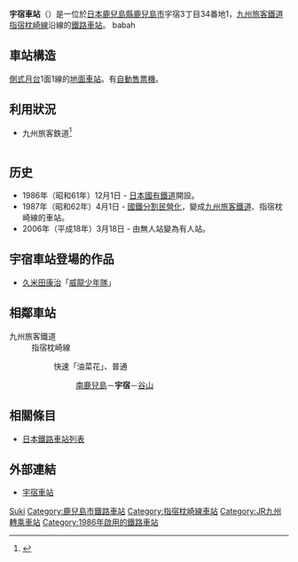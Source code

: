 {{日本車站資訊
|公司色       = red
|站名       = 宇宿車站
|日文原名   = 宇宿
|平假名 = うすき
|羅馬拼音   = Usuki
|圖片 = Kagoshima Usuki Station.JPG
|pxl = 250px
|圖片說明 = 
|前一站     = [[南鹿兒島車站|南鹿兒島]]
|前一站距離 = 1.4
|後一站距離 = 2.5
|後一站     = [[谷山車站_(JR九州)|谷山]]
|停站路線數 = 1
|所屬公司   = [[九州旅客鐵道|九州旅客鐵道]]
|所屬路線   = [[指宿枕崎線|指宿枕崎線]]
|距離       = 4.9
|起站       = [[鹿兒島中央車站|鹿兒島中央車站]]
|所在地     = [[鹿兒島縣|鹿兒島縣]][[鹿兒島市|鹿兒島市]]宇宿3丁目34番地1
|車站構造   = 地面站
|月台配置   = 1面1線
|啟用年月日 = 1986年12月1日
|上下車人次   = 943
|統計年度   = 2006年
|轉車       = 
}}
'''宇宿車站'''（{{jpn|j=宇宿駅|hg=うすきえき|rm=Usuki eki|f=y}}）是一位於[[日本|日本]][[鹿兒島縣|鹿兒島縣]][[鹿兒島市|鹿兒島市]]宇宿3丁目34番地1，[[九州旅客鐵道|九州旅客鐵道]][[指宿枕崎線|指宿枕崎線]]沿線的[[鐵路車站|鐵路車站]]。
babah

== 車站構造 ==
[[側式月台|側式月台]]1面1線的[[地面車站|地面車站]]。有[[自動售票機|自動售票機]]。
== 利用狀況 ==
*九州旅客鉄道<ref>{{Cite web |url=http://www.jrkyushu.co.jp/company/info/data/pdf/2018ekibetsu.pdf |title=駅別乗車人員（2018年度） |accessdate=2019-08-25 |archive-date=2019-07-12 |archive-url=https://web.archive.org/web/20190712063326/https://www.jrkyushu.co.jp/company/info/data/pdf/2018ekibetsu.pdf |dead-url=yes }}</ref><!--[[小数点|小数点]]以下は四捨五入する-->

{| class="wikitable" style="margin: 1em 0.2em; text-align: center; font-size: 80%;"
|- style="background: #ddd;"
|-
!年度
!日平均搭車人數
|-
|2000年||822
|-
|2001年||847
|-
|2002年||863
|-
|2003年||849
|-
|2004年||855
|-
|2005年||863
|-
|2006年||943
|-
|2007年||1,005
|-
|2008年||1,052
|-
|2009年||1,052
|-
|2010年||1,052
|-
|2011年||1,071
|-
|2012年||1,115
|-
|2013年||1,147
|-
|2014年||1,124
|-
|2015年||1,133
|-
|2016年||1,173
|-
|2017年||1,226
|-
|2018年||1,263
|}

==历史==
*1986年（昭和61年）12月1日 - [[日本國有鐵道|日本國有鐵道]]開設。
*1987年（昭和62年）4月1日 - [[國鐵分割民營化|國鐵分割民營化]]，變成[[九州旅客鐵道|九州旅客鐵道]]、指宿枕崎線的車站。
*2006年（平成18年）3月18日 - 由無人站變為有人站。

==宇宿車站登場的作品==
*[[久米田康治|久米田康治]]「[[威龍少年隊|威龍少年隊]]」
== 相鄰車站 ==
; 九州旅客鐵道
: 指宿枕崎線
:: {{Color|yellow|■}}快速「油菜花」、{{Color|black|■}}普通
::: [[南鹿兒島站|南鹿兒島]]－'''宇宿'''－[[谷山站_(JR九州)|谷山]]

== 相關條目 ==
*[[日本鐵路車站列表|日本鐵路車站列表]]

== 外部連結 ==
* [http://www.jrkyushu.co.jp/railway/station/1191432_1601.html 宇宿車站]{{Wayback|url=http://www.jrkyushu.co.jp/railway/station/1191432_1601.html |date=20190809095910 }}{{ja}}

{{指宿枕崎線}}

{{DEFAULTSORT:Usuki}}
[[Category:日本鐵路車站_U|Suki]]
[[Category:鹿兒島市鐵路車站|Category:鹿兒島市鐵路車站]]
[[Category:指宿枕崎線車站|Category:指宿枕崎線車站]]
[[Category:JR九州轉乘車站|Category:JR九州轉乘車站]]
[[Category:1986年啟用的鐵路車站|Category:1986年啟用的鐵路車站]]